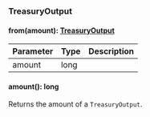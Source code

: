 ### TreasuryOutput


#### from(amount): [TreasuryOutput](#treasuryoutput)



| Parameter       | Type |  Description |
| --------------- | -------- | -------- |
| amount | long |   |

#### amount(): long

Returns the amount of a `TreasuryOutput`.
